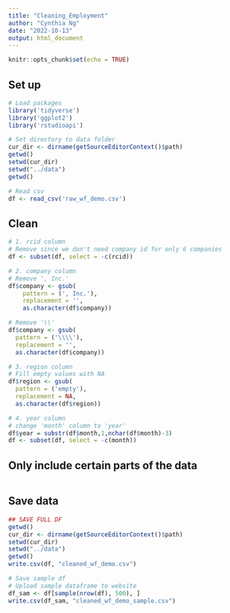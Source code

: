 ```yaml
---
title: "Cleaning_Employment"
author: "Cynthia Ng"
date: "2022-10-13"
output: html_document
---
```


```r
knitr::opts_chunk$set(echo = TRUE)
```

## Set up
```r
# Load packages
library('tidyverse')
library('ggplot2')
library('rstudioapi')

# Set directory to data folder
cur_dir <- dirname(getSourceEditorContext()$path)
getwd()
setwd(cur_dir)
setwd("../data")
getwd()

# Read csv
df <- read_csv('raw_wf_demo.csv')
```

## Clean
```r
# 1. rcid column
# Remove since we don't need company id for only 6 companies
df <- subset(df, select = -c(rcid))

# 2. company column
# Remove ', Inc.' 
df$company <- gsub(
    pattern = (', Inc.'), 
    replacement = '',
    as.character(df$company))

# Remove '\\' 
df$company <- gsub(
  pattern = ('\\\\'), 
  replacement = '',
  as.character(df$company))

# 3. region column
# Fill empty values with NA
df$region <- gsub(
  pattern = ('empty'), 
  replacement = NA,
  as.character(df$region))

# 4. year column
# change 'month' column to 'year'
df$year = substr(df$month,1,nchar(df$month)-3)
df <- subset(df, select = -c(month))
```

## Only include certain parts of the data
```r

```

## Save data
```r
## SAVE FULL DF
getwd()
cur_dir <- dirname(getSourceEditorContext()$path)
setwd(cur_dir)
setwd("../data")
getwd()
write.csv(df, "cleaned_wf_demo.csv")

# Save sample df
# Upload sample dataframe to website
df_sam <- df[sample(nrow(df), 500), ]
write.csv(df_sam, "cleaned_wf_demo_sample.csv")
```

